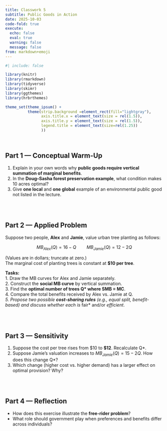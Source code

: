 ```yaml
---
title: Classwork 5
subtitle: Public Goods in Action
date: 2025-10-03
code-fold: true
execute: 
  echo: false
  eval: true
  warning: false
  message: false
from: markdown+emoji
---
```

```r
#| include: false

library(knitr)
library(rmarkdown)
library(tidyverse)
library(skimr)
library(ggthemes)
library(hrbrthemes)

theme_set(theme_ipsum() +
          theme(strip.background =element_rect(fill="lightgray"),
                axis.title.x = element_text(size = rel(1.5)),
                axis.title.y = element_text(size = rel(1.5)),
                legend.title = element_text(size=rel(1.25))
                ))
```


<br>

## Part 1 — Conceptual Warm-Up

1. Explain in your own words why **public goods require vertical summation of marginal benefits**.  
2. In the **Doug–Sasha forest preservation example**, what condition makes 10 acres optimal?  
3. Give **one local** and **one global** example of an environmental public good not listed in the lecture.  

<br><br>

## Part 2 — Applied Problem

Suppose two people, **Alex** and **Jamie**, value urban tree planting as follows:  

$$
MB_{Alex}(Q) = 16 - Q \quad \quad MB_{Jamie}(Q) = 12 - 2Q
$$  

(Values are in dollars; truncate at zero.)  
The marginal cost of planting trees is constant at **$10 per tree**.

**Tasks:**  
1. Draw the MB curves for Alex and Jamie separately.  
2. Construct the **social MB curve** by vertical summation.  
3. Find the **optimal number of trees Q* where SMB = MC**.  
4. Compare the total benefits received by Alex vs. Jamie at Q*.  
5. Propose two possible **cost-sharing rules** (e.g., equal split, benefit-based) and discuss whether each is *fair* and/or *efficient*.  

<br><br>

## Part 3 — Sensitivity

1. Suppose the cost per tree rises from $10 to **$12**. Recalculate Q*.  
2. Suppose Jamie’s valuation increases to $MB_{Jamie}(Q) = 15 - 2Q$. How does this change Q*?  
3. Which change (higher cost vs. higher demand) has a larger effect on optimal provision? Why?  

<br><br>

## Part 4 — Reflection

- How does this exercise illustrate the **free-rider problem**?  
- What role should government play when preferences and benefits differ across individuals?  
